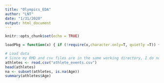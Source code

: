```yaml
---
title: "Olympics_EDA"
author: "LNT"
date: "1/31/2020"
output: html_document
---
```

```r
knitr::opts_chunk$set(echo = TRUE)
```

```r
loadPkg = function(x) { if (!require(x,character.only=T, quietly =T)) { install.packages(x,dep=T,repos="http://cran.us.r-project.org"); if(!require(x,character.only=T, quietly = T)) stop("Package not found") } }
```

```r
# Load data
# Since my RMD and csv files are in the same working directory, I do not need to give the full path to the csv file. Alternatively, you can use the functions getwd() and setwd() to handle it.
athletes <- read.csv("athlete_events.csv") 
head(athletes)
na <- subset(athletes, is.na(Age))
summary(athletes$Age)
```

